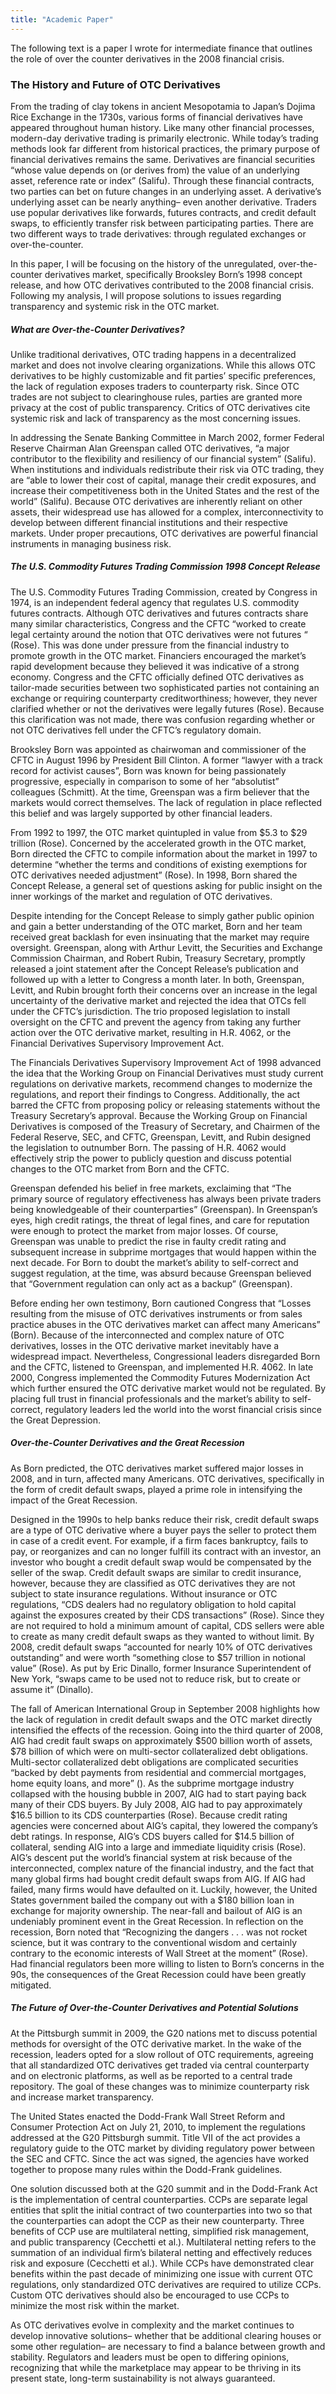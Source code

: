 ```yaml
---
title: "Academic Paper"
---
```


The following text is a paper I wrote for intermediate finance that outlines the role of over the counter derivatives in the 2008 financial crisis.  

### **The History and Future of OTC Derivatives**

From the trading of clay tokens in ancient Mesopotamia to Japan’s Dojima Rice Exchange in the 1730s, various forms of financial derivatives have appeared throughout human history. Like many other financial processes, modern-day derivative trading is primarily electronic. While today's trading methods look far different from historical practices, the primary purpose of financial derivatives remains the same. Derivatives are financial securities “whose value depends on (or derives from) the value of an underlying asset, reference rate or index” (Salifu). Through these financial contracts, two parties can bet on future changes in an underlying asset. A derivative’s underlying asset can be nearly anything– even another derivative. Traders use popular derivatives like forwards, futures contracts, and credit default swaps, to efficiently transfer risk between participating parties. There are two different ways to trade derivatives: through regulated exchanges or over-the-counter. 

In this paper, I will be focusing on the history of the unregulated, over-the-counter derivatives market, specifically Brooksley Born’s 1998 concept release, and how OTC derivatives contributed to the 2008 financial crisis. Following my analysis, I will propose solutions to issues regarding transparency and systemic risk in the OTC market. 

##### **What are Over-the-Counter Derivatives?**

Unlike traditional derivatives, OTC trading happens in a decentralized market and does not involve clearing organizations. While this allows OTC derivatives to be highly customizable and fit parties’ specific preferences, the lack of regulation exposes traders to counterparty risk.  Since OTC trades are not subject to clearinghouse rules, parties are granted more privacy at the cost of public transparency. Critics of OTC derivatives cite systemic risk and lack of transparency as the most concerning issues. 

In addressing the Senate Banking Committee in March 2002, former Federal Reserve Chairman Alan Greenspan called OTC derivatives, “a major contributor to the flexibility and resiliency of our financial system” (Salifu). When institutions and individuals redistribute their risk via OTC trading, they are “able to lower their cost of capital, manage their credit exposures, and increase their competitiveness both in the United States and the rest of the world” (Salifu). Because OTC derivatives are inherently reliant on other assets, their widespread use has allowed for a complex, interconnectivity to develop between different financial institutions and their respective markets. Under proper precautions, OTC derivatives are powerful financial instruments in managing business risk. 

##### **The U.S. Commodity Futures Trading Commission 1998 Concept Release**

The U.S. Commodity Futures Trading Commission, created by Congress in 1974, is an independent federal agency that regulates U.S. commodity futures contracts. Although OTC derivatives and futures contracts share many similar characteristics, Congress and the CFTC “worked to create legal certainty around the notion that OTC derivatives were not futures “ (Rose). This was done under pressure from the financial industry to promote growth in the OTC market. Financiers encouraged the market’s rapid development because they believed it was indicative of a strong economy. Congress and the CFTC officially defined OTC derivatives as tailor-made securities between two sophisticated parties not containing an exchange or requiring counterparty creditworthiness; however, they never clarified whether or not the derivatives were legally futures (Rose). Because this clarification was not made, there was confusion regarding whether or not OTC derivatives fell under the CFTC’s regulatory domain.

Brooksley Born was appointed as chairwoman and commissioner of the CFTC in August 1996 by President Bill Clinton. A former “lawyer with a track record for activist causes”, Born was known for being passionately progressive, especially in comparison to some of her “absolutist” colleagues (Schmitt). At the time, Greenspan was a firm believer that the markets would correct themselves. The lack of regulation in place reflected this belief and was largely supported by other financial leaders. 

From 1992 to 1997, the OTC market quintupled in value from $5.3 to $29 trillion (Rose). Concerned by the accelerated growth in the OTC market, Born directed the CFTC to compile information about the market in 1997 to determine “whether the terms and conditions of existing exemptions for OTC derivatives needed adjustment” (Rose). In 1998, Born shared the Concept Release, a general set of questions asking for public insight on the inner workings of the market and regulation of OTC derivatives. 

Despite intending for the Concept Release to simply gather public opinion and gain a better understanding of the OTC market, Born and her team received great backlash for even insinuating that the market may require oversight. Greenspan, along with Arthur Levitt, the Securities and Exchange Commission Chairman, and Robert Rubin, Treasury Secretary, promptly released a joint statement after the Concept Release’s publication and followed up with a letter to Congress a month later. In both, Greenspan, Levitt, and Rubin brought forth their concerns over an increase in the legal uncertainty of the derivative market and rejected the idea that OTCs fell under the CFTC’s jurisdiction. The trio proposed legislation to install oversight on the CFTC and prevent the agency from taking any further action over the OTC derivative market, resulting in H.R. 4062, or the Financial Derivatives Supervisory Improvement Act.

The Financials Derivatives Supervisory Improvement Act of 1998 advanced the idea that the Working Group on Financial Derivatives must study current regulations on derivative markets, recommend changes to modernize the regulations, and report their findings to Congress. Additionally, the act barred the CFTC from proposing policy or releasing statements without the Treasury Secretary’s approval. Because the Working Group on Financial Derivatives is composed of the Treasury of Secretary, and Chairmen of the Federal Reserve, SEC, and CFTC, Greenspan, Levitt, and Rubin designed the legislation to outnumber Born. The passing of H.R. 4062 would effectively strip the power to publicly question and discuss potential changes to the OTC market from Born and the CFTC.

Greenspan defended his belief in free markets, exclaiming that “The primary source of regulatory effectiveness has always been private traders being knowledgeable of their counterparties” (Greenspan). In Greenspan’s eyes, high credit ratings, the threat of legal fines, and care for reputation were enough to protect the market from major losses. Of course, Greenspan was unable to predict the rise in faulty credit rating and subsequent increase in subprime mortgages that would happen within the next decade. For Born to doubt the market’s ability to self-correct and suggest regulation, at the time, was absurd because Greenspan believed that “Government regulation can only act as a backup” (Greenspan).  

Before ending her own testimony, Born cautioned Congress that “Losses resulting from the misuse of OTC derivatives instruments or from sales practice abuses in the OTC derivatives market can affect many Americans” (Born). Because of the interconnected and complex nature of OTC derivatives, losses in the OTC derivative market inevitably have a widespread impact. Nevertheless, Congressional leaders disregarded Born and the CFTC, listened to Greenspan, and implemented H.R. 4062. In late 2000, Congress implemented the Commodity Futures Modernization Act which further ensured the OTC derivative market would not be regulated. By placing full trust in financial professionals and the market’s ability to self-correct, regulatory leaders led the world into the worst financial crisis since the Great Depression. 

##### **Over-the-Counter Derivatives and the Great Recession**

As Born predicted, the OTC derivatives market suffered major losses in 2008, and in turn, affected many Americans. OTC derivatives, specifically in the form of credit default swaps, played a prime role in intensifying the impact of the Great Recession. 

Designed in the 1990s to help banks reduce their risk, credit default swaps are a type of OTC derivative where a buyer pays the seller to protect them in case of a credit event. For example, if a firm faces bankruptcy, fails to pay, or reorganizes and can no longer fulfill its contract with an investor, an investor who bought a credit default swap would be compensated by the seller of the swap. Credit default swaps are similar to credit insurance, however, because they are classified as OTC derivatives they are not subject to state insurance regulations. Without insurance or OTC regulations, “CDS dealers had no regulatory obligation to hold capital against the exposures created by their CDS transactions” (Rose). Since they are not required to hold a minimum amount of capital, CDS sellers were able to create as many credit default swaps as they wanted to without limit. By 2008, credit default swaps “accounted for nearly 10% of OTC derivatives outstanding” and were worth “something close to $57 trillion in notional value” (Rose).  As put by Eric Dinallo, former Insurance Superintendent of New York, “swaps came to be used not to reduce risk, but to create or assume it” (Dinallo).  

The fall of American International Group in September 2008 highlights how the lack of regulation in credit default swaps and the OTC market directly intensified the effects of the recession. Going into the third quarter of 2008, AIG had credit fault swaps on approximately $500 billion worth of assets, $78 billion of which were on multi-sector collateralized debt obligations. Multi-sector collateralized debt obligations are complicated securities “backed by debt payments from residential and commercial mortgages, home equity loans, and more” (). As the subprime mortgage industry collapsed with the housing bubble in 2007, AIG had to start paying back many of their CDS buyers. By July 2008, AIG had to pay approximately $16.5 billion to its CDS counterparties (Rose). Because credit rating agencies were concerned about AIG’s capital, they lowered the company’s debt ratings.  In response, AIG’s CDS buyers called for $14.5 billion of collateral, sending AIG into a large and immediate liquidity crisis (Rose). AIG’s descent put the world’s financial system at risk because of the interconnected, complex nature of the financial industry, and the fact that many global firms had bought credit default swaps from AIG. If AIG had failed, many firms would have defaulted on it. Luckily, however, the United States government bailed the company out with a $180 billion loan in exchange for majority ownership. The near-fall and bailout of AIG is an undeniably prominent event in the Great Recession. 
In reflection on the recession, Born noted that “Recognizing the dangers . . . was not rocket science, but it was contrary to the conventional wisdom and certainly contrary to the economic interests of Wall Street at the moment” (Rose). Had financial regulators been more willing to listen to Born’s concerns in the 90s, the consequences of the Great Recession could have been greatly mitigated. 

##### **The Future of Over-the-Counter Derivatives and Potential Solutions**

At the Pittsburgh summit in 2009, the G20 nations met to discuss potential methods for oversight of the OTC derivative market. In the wake of the recession, leaders opted for a slow rollout of OTC requirements, agreeing that all standardized OTC derivatives get traded via central counterparty and on electronic platforms, as well as be reported to a central trade repository. The goal of these changes was to minimize counterparty risk and increase market transparency. 

The United States enacted the Dodd-Frank Wall Street Reform and Consumer Protection Act on July 21, 2010, to implement the regulations addressed at the G20 Pittsburgh summit. Title VII of the act provides a regulatory guide to the OTC market by dividing regulatory power between the SEC and CFTC. Since the act was signed, the agencies have worked together to propose many rules within the Dodd-Frank guidelines.

One solution discussed both at the G20 summit and in the Dodd-Frank Act is the implementation of central counterparties. CCPs are separate legal entities that split the initial contract of two counterparties into two so that the counterparties can adopt the CCP as their new counterparty.  Three benefits of CCP use are multilateral netting, simplified risk management, and public transparency (Cecchetti et al.). Multilateral netting refers to the summation of an individual firm’s bilateral netting and effectively reduces risk and exposure (Cecchetti et al.). While CCPs have demonstrated clear benefits within the past decade of minimizing one issue with current OTC regulations, only standardized OTC derivatives are required to utilize CCPs. Custom OTC derivatives should also be encouraged to use CCPs to minimize the most risk within the market. 

As OTC derivatives evolve in complexity and the market continues to develop innovative solutions– whether that be additional clearing houses or some other regulation–  are necessary to find a balance between growth and stability. Regulators and leaders must be open to differing opinions, recognizing that while the marketplace may appear to be thriving in its present state, long-term sustainability is not always guaranteed. 